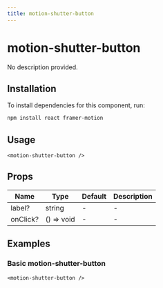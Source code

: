 ```yaml
---
title: motion-shutter-button
---
```


# motion-shutter-button

No description provided.

## Installation
To install dependencies for this component, run:
```bash
npm install react framer-motion
```

## Usage
```tsx
<motion-shutter-button />
```

## Props
| Name      | Type     | Default | Description                 |
|-----------|----------|---------|-----------------------------|
| label? | string | - | - |
| onClick? | () => void | - | - |

## Examples

### Basic motion-shutter-button
```tsx
<motion-shutter-button />
```

